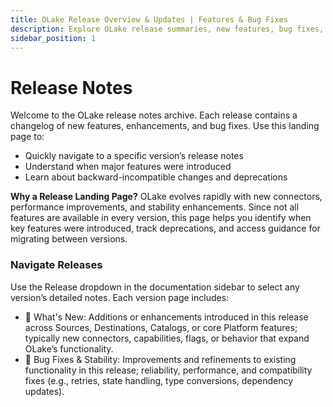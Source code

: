 ```yaml
---
title: OLake Release Overview & Updates | Features & Bug Fixes
description: Explore OLake release summaries, new features, bug fixes, and major changes. Get support and engage with the community for smooth updates.
sidebar_position: 1
---
```


# Release Notes

Welcome to the OLake release notes archive. Each release contains a changelog of new features, enhancements, and bug fixes. Use this landing page to:
- Quickly navigate to a specific version’s release notes
- Understand when major features were introduced
- Learn about backward-incompatible changes and deprecations

**Why a Release Landing Page?** OLake evolves rapidly with new connectors, performance improvements, and stability enhancements. Since not all features are available in every version, this page helps you identify when key features were introduced, track deprecations, and access guidance for migrating between versions.

### Navigate Releases

Use the Release dropdown in the documentation sidebar to select any version’s detailed notes. Each version page includes:
- 🎯 What's New: Additions or enhancements introduced in this release across Sources, Destinations, Catalogs, or core Platform features; typically new connectors, capabilities, flags, or behavior that expand OLake’s functionality.
- 🔧 Bug Fixes & Stability: Improvements and refinements to existing functionality in this release; reliability, performance, and compatibility fixes (e.g., retries, state handling, type conversions, dependency updates).


